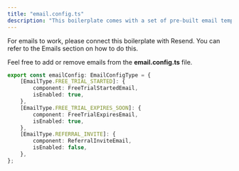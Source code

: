 ```yaml
---
title: "email.config.ts"
description: "This boilerplate comes with a set of pre-built email templates out of the box - built with Resend."
---
```


For emails to work, please connect this boilerplate with Resend. You can refer to the Emails section on how to do this.

Feel free to add or remove emails from the **email.config.ts** file.

```typescript
export const emailConfig: EmailConfigType = {
    [EmailType.FREE_TRIAL_STARTED]: {
        component: FreeTrialStartedEmail,
        isEnabled: true,
    },
    [EmailType.FREE_TRIAL_EXPIRES_SOON]: {
        component: FreeTrialExpiresEmail,
        isEnabled: true,
    },
    [EmailType.REFERRAL_INVITE]: {
        component: ReferralInviteEmail,
        isEnabled: false,
    },
};
```
